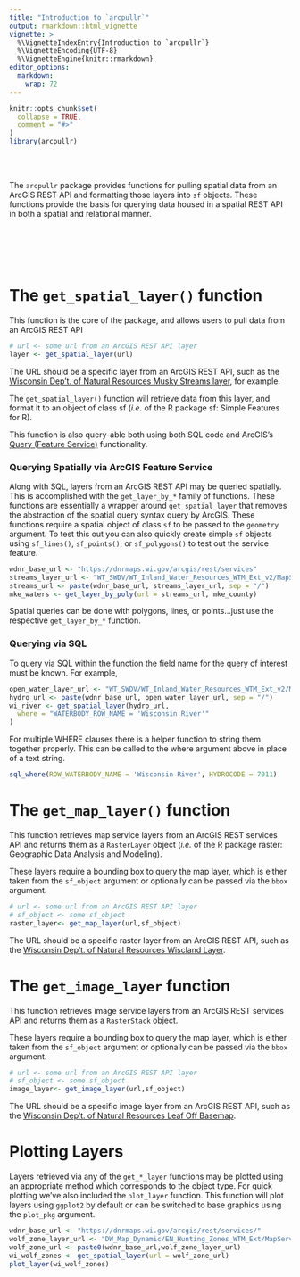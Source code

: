 ```yaml
---
title: "Introduction to `arcpullr`"
output: rmarkdown::html_vignette
vignette: >
  %\VignetteIndexEntry{Introduction to `arcpullr`}
  %\VignetteEncoding{UTF-8}
  %\VignetteEngine{knitr::rmarkdown}
editor_options: 
  markdown: 
    wrap: 72
---
```


```r
knitr::opts_chunk$set(
  collapse = TRUE,
  comment = "#>"
)
library(arcpullr)
```

<!-- <img src='../man/figures/arcpullr_hex.png' width="160" height="180" style="border: none" align="right"/> -->

\
\

The `arcpullr` package provides functions for pulling spatial data from
an ArcGIS REST API and formatting those layers into `sf` objects. These
functions provide the basis for querying data housed in a spatial REST
API in both a spatial and relational manner.

\
\
\
\

# The `get_spatial_layer()` function

This function is the core of the package, and allows users to pull data
from an ArcGIS REST API

```r
# url <- some url from an ArcGIS REST API layer
layer <- get_spatial_layer(url)
```

The URL should be a specific layer from an ArcGIS REST API, such as the
[Wisconsin Dep't. of Natural Resources Musky Streams
layer](https://dnrmaps.wi.gov/arcgis/rest/services/WT_SWDV/WT_Designated_Waters_WTM_Ext/MapServer/19),
for example.

The `get_spatial_layer()` function will retrieve data from this layer,
and format it to an object of class sf (*i.e.* of the R package sf:
Simple Features for R).

This function is also query-able both using both SQL code and ArcGIS's
[Query (Feature
Service)](https://developers.arcgis.com/rest/services-reference/query-feature-service-.htm)
functionality.

### Querying Spatially via ArcGIS Feature Service

Along with SQL, layers from an ArcGIS REST API may be queried spatially.
This is accomplished with the `get_layer_by_*` family of functions.
These functions are essentially a wrapper around `get_spatial_layer`
that removes the abstraction of the spatial query syntax query by
ArcGIS. These functions require a spatial object of class `sf` to be
passed to the `geometry` argument. To test this out you can also quickly
create simple `sf` objects using `sf_lines()`, `sf_points()`, or
`sf_polygons()` to test out the service feature.

```r
wdnr_base_url <- "https://dnrmaps.wi.gov/arcgis/rest/services"
streams_layer_url <- "WT_SWDV/WT_Inland_Water_Resources_WTM_Ext_v2/MapServer/2"
streams_url <- paste(wdnr_base_url, streams_layer_url, sep = "/")
mke_waters <- get_layer_by_poly(url = streams_url, mke_county)
```

Spatial queries can be done with polygons, lines, or points...just use
the respective `get_layer_by_*` function.

### Querying via SQL

To query via SQL within the function the field name for the query of
interest must be known. For example,

```r
open_water_layer_url <- "WT_SWDV/WT_Inland_Water_Resources_WTM_Ext_v2/MapServer/3"
hydro_url <- paste(wdnr_base_url, open_water_layer_url, sep = "/")
wi_river <- get_spatial_layer(hydro_url, 
  where = "WATERBODY_ROW_NAME = 'Wisconsin River'"
)
```

For multiple WHERE clauses there is a helper function to string them
together properly. This can be called to the where argument above in
place of a text string.

```r
sql_where(ROW_WATERBODY_NAME = 'Wisconsin River', HYDROCODE = 7011)
```

# The `get_map_layer()` function

This function retrieves map service layers from an ArcGIS REST services
API and returns them as a `RasterLayer` object (*i.e.* of the R package
raster: Geographic Data Analysis and Modeling).

These layers require a bounding box to query the map layer, which is
either taken from the `sf_object` argument or optionally can be passed
via the `bbox` argument.

```r
# url <- some url from an ArcGIS REST API layer
# sf_object <- some sf_object
raster_layer<- get_map_layer(url,sf_object)
```

The URL should be a specific raster layer from an ArcGIS REST API, such
as the [Wisconsin Dep't. of Natural Resources Wiscland
Layer](https://dnrmaps.wi.gov/arcgis_image/rest/services/DW_Land_Cover/EN_Land_Cover2_Lev2/MapServer). <br> 

# The `get_image_layer` function

This function retrieves image service layers from an ArcGIS REST
services API and returns them as a `RasterStack` object.

These layers require a bounding box to query the map layer, which is
either taken from the `sf_object` argument or optionally can be passed
via the `bbox` argument.

```r
# url <- some url from an ArcGIS REST API layer
# sf_object <- some sf_object
image_layer<- get_image_layer(url,sf_object)

```

The URL should be a specific image layer from an ArcGIS REST API, such
as the [Wisconsin Dep't. of Natural Resources Leaf Off
Basemap](https://dnrmaps.wi.gov/arcgis_image/rest/services/DW_Image/EN_Image_Basemap_Leaf_Off/ImageServer).

# Plotting Layers

Layers retrieved via any of the `get_*_layer` functions may be plotted using an 
appropriate method which corresponds to the object type. For quick plotting we've 
also included the `plot_layer` function. This function will plot layers using 
`ggplot2` by default or can be switched to base graphics using the `plot_pkg` 
argument. 

```r
wdnr_base_url <- "https://dnrmaps.wi.gov/arcgis/rest/services/"
wolf_zone_layer_url <- "DW_Map_Dynamic/EN_Hunting_Zones_WTM_Ext/MapServer/0"
wolf_zone_url <- paste0(wdnr_base_url,wolf_zone_layer_url)
wi_wolf_zones <- get_spatial_layer(url = wolf_zone_url)
plot_layer(wi_wolf_zones)
```


